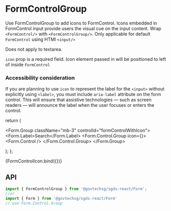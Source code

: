 
<Meta title="Components/Form/FormControlGroup" component={FormControlGroup} />



# FormControlGroup

Use FormControlGroup to add icons to FormControl. Icons embedded in FormControl input provide users the visual cue on the input content.
Wrap `<FormControl/>` with `<FormControlGroup/>`. Only applicable for default `FormControl` using HTMl `<input/>`

Does not apply to textarea.

`icon` prop is a required field. Icon element passed in will be positioned to left of inside `FormControl` 

### Accessibility consideration

If you are planning to use `icon` to represent the label for the `<input>` without explicitly using `<label>`, you must include `aria-label` attribute on the form control. This will ensure that assistive technologies — such as screen readers — will announce the label when the user focuses or enters the control.

  return (
    <Form>
    <Form.Group className="mb-3" controlId="formControlWithIcon">
    <Form.Label>Search</Form.Label>
    <Form.Control.Group icon={<i className="bi bi-search"></i>}>
      <Form.Control />
    </Form.Control.Group>
    </Form.Group>
    </Form>
  );
};

<Canvas>
  <Story
    name="Default"
  >
    {FormControlIcon.bind({})}
  </Story>
</Canvas>



## API

```jsx
import { FormControlGroup } from '@govtechsg/sgds-react/Form';
//or 
import { Form } from '@govtechsg/sgds-react/Form'
// use Form.Control.Group
```

<ArgsTable story="Default" />
